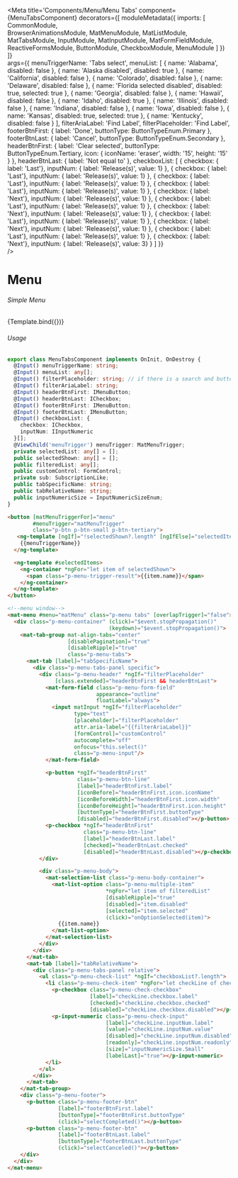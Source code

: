 



<Meta title='Components/Menu/Menu Tabs'
    component={MenuTabsComponent}
    decorators={[
      moduleMetadata({
          imports: [
              CommonModule,            
              BrowserAnimationsModule,
              MatMenuModule,
              MatListModule,
              MatTabsModule,
              InputModule,
              MatInputModule,
              MatFormFieldModule,
              ReactiveFormsModule,
              ButtonModule,
              CheckboxModule,
              MenuModule
          ]
      })
    ]}  
    args={{
      menuTriggerName: 'Tabs select',
      menuList: [
        { name: 'Alabama',
          disabled: false
        },
        { name: 'Alaska disabled',
          disabled: true
        },
        { name: 'California',
          disabled: false
        },
        { name: 'Colorado',
          disabled: false
        },
        { name: 'Delaware',
          disabled: false
        },
        { name: 'Florida selected disabled',
          disabled: true,
          selected: true
        },
        { name: 'Georgia',
          disabled: false
        },
        { name: 'Hawaii',
          disabled: false
        },
        { name: 'Idaho',
          disabled: true
        },
        { name: 'Illinois',
          disabled: false
        },
        { name: 'Indiana',
          disabled: false
        },
        { name: 'Iowa',
          disabled: false
        },
        { name: 'Kansas',
          disabled: true,
          selected: true
        },
        { name: 'Kentucky',
          disabled: false
        }
      ],
      filterAriaLabel: 'Find Label',
      filterPlaceholder: 'Find Label',
      footerBtnFirst: {
        label: 'Done',
        buttonType: ButtonTypeEnum.Primary
      },
      footerBtnLast: {
        label: 'Cancel',
        buttonType: ButtonTypeEnum.Secondary
      },
      headerBtnFirst: {
        label: 'Clear selected',
        buttonType: ButtonTypeEnum.Tertiary,
        icon: {
          iconName: 'eraser',
          width: '15',
          height: '15'
        }
      },
      headerBtnLast: {
        label: 'Not equal to'
      },
      checkboxList: [
        { 
          checkbox: { label: 'Last'},
          inputNum: { label: 'Release(s)', value: 1}
        },
        { 
          checkbox: { label: 'Last'},
          inputNum: { label: 'Release(s)', value: 1}
        },
        { 
          checkbox: { label: 'Last'},
          inputNum: { label: 'Release(s)', value: 1}
        },
        { 
          checkbox: { label: 'Last'},
          inputNum: { label: 'Release(s)', value: 1}
        },
        { 
          checkbox: { label: 'Next'},
          inputNum: { label: 'Release(s)', value: 1}
        },
        { 
          checkbox: { label: 'Last'},
          inputNum: { label: 'Release(s)', value: 1}
        },
        { 
          checkbox: { label: 'Next'},
          inputNum: { label: 'Release(s)', value: 1}
        },
        { 
          checkbox: { label: 'Last'},
          inputNum: { label: 'Release(s)', value: 1}
        },
        { 
          checkbox: { label: 'Next'},
          inputNum: { label: 'Release(s)', value: 1}
        },
        { 
          checkbox: { label: 'Last'},
          inputNum: { label: 'Release(s)', value: 1}
        },
        { 
          checkbox: { label: 'Next'},
          inputNum: { label: 'Release(s)', value: 3}
        }
      ]
    }}  
 />

# Menu


###### Simple Menu
<Canvas>
  <Story name="Tabs Select"
    args={{ 
    }}>
    {Template.bind({})}
  </Story>
</Canvas>

###### Usage
```ts
export class MenuTabsComponent implements OnInit, OnDestroy {
  @Input() menuTriggerName: string;
  @Input() menuList: any[];
  @Input() filterPlaceholder: string; // if there is a search and buttons
  @Input() filterAriaLabel: string;
  @Input() headerBtnFirst: IMenuButton;
  @Input() headerBtnLast: ICheckbox;
  @Input() footerBtnFirst: IMenuButton;
  @Input() footerBtnLast: IMenuButton;
  @Input() checkboxList: {
    checkbox: ICheckbox,
    inputNum: IInputNumeric
  }[];
  @ViewChild('menuTrigger') menuTrigger: MatMenuTrigger;
  private selectedList: any[] = [];
  public selectedShown: any[] = [];
  public filteredList: any[];
  public customControl: FormControl;
  private sub: SubscriptionLike;
  public tabSpecificName: string;
  public tabRelativeName: string;
  public inputNumericSize = InputNumericSizeEnum;
}
```
```html
<button [matMenuTriggerFor]="menu"
        #menuTrigger="matMenuTrigger"
        class="p-btn p-btn-small p-btn-tertiary">
   <ng-template [ngIf]="!selectedShown?.length" [ngIfElse]="selectedItems">
    {{menuTriggerName}}
  </ng-template>

  <ng-template #selectedItems>
    <ng-container *ngFor="let item of selectedShown">
      <span class="p-menu-trigger-result">{{item.name}}</span>
    </ng-container>
  </ng-template>
</button>

<!--menu window-->
<mat-menu #menu="matMenu" class="p-menu tabs" [overlapTrigger]="false">
  <div class="p-menu-container" (click)="$event.stopPropagation()"
                                (keydown)="$event.stopPropagation()">
    <mat-tab-group mat-align-tabs="center"
                   [disablePagination]="true"
                   [disableRipple]="true"
                   class="p-menu-tabs">
      <mat-tab [label]="tabSpecificName">
        <div class="p-menu-tabs-panel specific">
          <div class="p-menu-header" *ngIf="filterPlaceholder"
               [class.extended]="headerBtnFirst && headerBtnLast">
            <mat-form-field class="p-menu-form-field"
                            appearance="outline"
                            floatLabel="always">
              <input matInput *ngIf="filterPlaceholder"
                     type="text"
                     [placeholder]="filterPlaceholder"
                     attr.aria-label="{{filterAriaLabel}}"
                     [formControl]="customControl"
                     autocomplete="off"
                     onfocus="this.select()"
                     class="p-menu-input"/>
            </mat-form-field>

            <p-button *ngIf="headerBtnFirst"
                      class="p-menu-btn-line"
                      [label]="headerBtnFirst.label"
                      [iconBefore]="headerBtnFirst.icon.iconName"
                      [iconBeforeWidth]="headerBtnFirst.icon.width"
                      [iconBeforeHeight]="headerBtnFirst.icon.height"
                      [buttonType]="headerBtnFirst.buttonType"
                      [disabled]="headerBtnFirst.disabled"></p-button>
            <p-checkbox *ngIf="headerBtnFirst"
                        class="p-menu-btn-line"
                        [label]="headerBtnLast.label"
                        [checked]="headerBtnLast.checked"
                        [disabled]="headerBtnLast.disabled"></p-checkbox>
          </div>

          <div class="p-menu-body">
            <mat-selection-list class="p-menu-body-container">
              <mat-list-option class="p-menu-multiple-item"
                               *ngFor="let item of filteredList"
                               [disableRipple]="true"
                               [disabled]="item.disabled"
                               [selected]="item.selected"
                               (click)="onOptionSelected(item)">
                {{item.name}}
              </mat-list-option>
            </mat-selection-list>
          </div>
        </div>
      </mat-tab>
      <mat-tab [label]="tabRelativeName">
        <div class="p-menu-tabs-panel relative">
          <ul class="p-menu-check-list" *ngIf="checkboxList?.length">
            <li class="p-menu-check-item" *ngFor="let checkLine of checkboxList">
              <p-checkbox class="p-menu-check-checkbox"
                          [label]="checkLine.checkbox.label"
                          [checked]="checkLine.checkbox.checked"
                          [disabled]="checkLine.checkbox.disabled"></p-checkbox>
              <p-input-numeric class="p-menu-check-input"
                               [label]="checkLine.inputNum.label"
                               [value]="checkLine.inputNum.value"
                               [disabled]="checkLine.inputNum.disabled"
                               [readonly]="checkLine.inputNum.readonly"
                               [size]="inputNumericSize.Small"
                               [labelLast]="true"></p-input-numeric>
            </li>
          </ul>
        </div>
      </mat-tab>
    </mat-tab-group>
    <div class="p-menu-footer">
      <p-button class="p-menu-footer-btn"
                [label]="footerBtnFirst.label"
                [buttonType]="footerBtnFirst.buttonType"
                (click)="selectCompleted()"></p-button>
      <p-button class="p-menu-footer-btn"
                [label]="footerBtnLast.label"
                [buttonType]="footerBtnLast.buttonType"
                (click)="selectCanceled()"></p-button>
    </div>
  </div>
</mat-menu>

```
